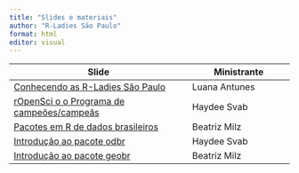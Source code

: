 ```yaml
---
title: "Slides e materiais"
author: "R-Ladies São Paulo"
format: html
editor: visual
---
```


| Slide                                                                                              | Ministrante   |
|----------------------------------------------|--------------------------|
| [Conhecendo as R-Ladies São Paulo](slide-rladies.qmd){target="_blank"}                             | Luana Antunes |
| [rOpenSci o o Programa de campeões/campeãs](https://hsvab.github.io/2023-11-22-MeetUp-Rladies-SP_ropensci/){target="_blank"}                                              | Haydee Svab |
| [Pacotes em R de dados brasileiros](slide-pacotes-br.qmd){target="_blank"}                         | Beatriz Milz  |
| [Introdução ao pacote odbr](https://hsvab.github.io/2023-11-22-MeetUp-Rladies-SP_odbr/){target="_blank"} | Haydee Svab   |
| [Introdução ao pacote geobr](slide-geobr.qmd){target="_blank"}                                     | Beatriz Milz  |


